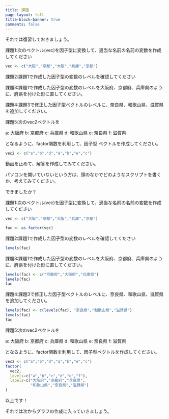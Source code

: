 ```yaml
---
title: 課題
page-layout: full
title-block-banner: true
comments: false
---
```


それでは復習しておきましょう。

課題1:次のベクトル(vec)を因子型に変換して、適当な名前の名前の変数を作成してください

```r
vec <- c("大阪","京都","大阪","兵庫","京都")
```

課題2:課題1で作成した因子型の変数のレベルを確認してください

課題3:課題1で作成した因子型の変数のレベルを大阪府、京都府、兵庫県のように、府県を付けた形に直してください。

課題4:課題3で修正した因子型ベクトルのレベルに、奈良県、和歌山県、滋賀県を追加してください。

課題5:次のvec2ベクトルを

a: 大阪府
b: 京都府
c: 兵庫県
d: 和歌山県
e: 奈良県
f: 滋賀県

となるように、factor関数を利用して、因子型
ベクトルを作成してください。

```r
vec2 <- c("a","b","d","a","b","e","c")
```

動画を止めて、解答を作成してみてください。

パソコンを開いていないという方は、頭のなかでどのようなスクリプトを書くか、考えてみてください。

できましたか？

課題1:次のベクトル(vec)を因子型に変換して、適当な名前の名前の変数を作成してください

```r
vec <- c("大阪","京都","大阪","兵庫","京都")

fac <- as.factor(vec)
```

課題2:課題1で作成した因子型の変数のレベルを確認してください

```r
levels(fac)
```

課題3:課題1で作成した因子型の変数のレベルを大阪府、京都府、兵庫県のように、府県を付けた形に直してください。

```r
levels(fac) <- c("京都府","大阪府","兵庫県")
levels(fac)
fac
```

課題4:課題3で修正した因子型ベクトルのレベルに、奈良県、和歌山県、滋賀県を追加してください。

```r
levels(fac) <- c(levels(fac), "奈良県","和歌山県","滋賀県")
levels(fac)
fac
```

課題5:次のvec2ベクトルを

a: 大阪府
b: 京都府
c: 兵庫県
d: 和歌山県
e: 奈良県
f: 滋賀県

となるように、factor関数を利用して、因子型ベクトルを作成してください。

```r
vec2 <- c("a","b","d","a","b","e","c")
factor(
  vec2,
  levels=c("a","b","c","d","e","f"),
  labels=c("大阪府","京都府","兵庫県",
           "和歌山県","奈良県","滋賀県")
)
```

以上です！

それでは次からグラフの作成に入っていきましょう。

